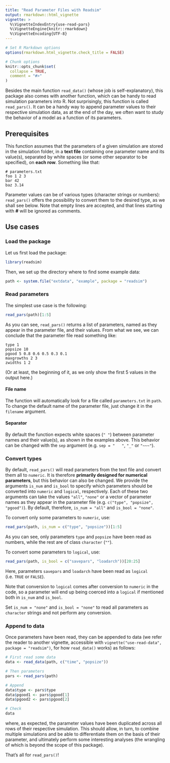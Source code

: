 ```yaml
---
title: "Read Parameter Files with Readsim"
output: rmarkdown::html_vignette
vignette: >
  %\VignetteIndexEntry{use-read-pars}
  %\VignetteEngine{knitr::rmarkdown}
  %\VignetteEncoding{UTF-8}
---
```


```r
# Set R Markdown options
options(rmarkdown.html_vignette.check_title = FALSE)

# Chunk options
knitr::opts_chunk$set(
  collapse = TRUE,
  comment = "#>"
)
```

Besides the main function `read_data()` (whose job is self-explanatory), this package also comes with another function, which can be handy to read simulation parameters into R. Not surprisingly, this function is called `read_pars()`. It can be a handy way to append parameter values to their respective simulation data, as at the end of the day, we often want to study the behavior of a model as a function of its parameters.

## Prerequisites

This function assumes that the parameters of a given simulation are stored in the simulation folder, in a **text file** containing one parameter name and its value(s), separated by white spaces (or some other separator to be specified), on **each row**. Something like that:

```         
# parameters.txt
foo 1 2 3
bar 42
baz 3.14
```

Parameter values can be of various types (character strings or numbers): `read_pars()` offers the possibility to convert them to the desired type, as we shall see below. Note that empty lines are accepted, and that lines starting with **\#** will be ignored as comments.

## Use cases

### Load the package

Let us first load the package:

```r
library(readsim)
```

Then, we set up the directory where to find some example data:

```r
path <- system.file("extdata", "example", package = "readsim")
```

### Read parameters

The simplest use case is the following:

```r
read_pars(path)[1:5]
```

As you can see, `read_pars()` returns a list of parameters, named as they appear in the parameter file, and their values. From what we see, we can conclude that the parameter file read something like:

```         
type 1
popsize 10
pgood 5 0.8 0.6 0.5 0.3 0.1
maxgrowths 2 3
zwidths 1 2
```

(Or at least, the beginning of it, as we only show the first 5 values in the output here.)

#### File name

The function will automatically look for a file called `parameters.txt` in `path`. To change the default name of the parameter file, just change it in the `filename` argument.

#### Separator

By default the function expects white spaces (`" "`) between parameter names and their value(s), as shown in the examples above. This behavior can be changed with the `sep` argument (e.g. `sep = "   "`, `"_"` or `"~~~"`).

### Convert types

By default, `read_pars()` will read parameters from the text file and convert them all to `numeric`. It is therefore **primarily designed for numerical parameters**, but this behavior can also be changed. We provide the arguments `is_num` and `is_bool` to specify which parameters should be converted into `numeric` and `logical`, respectively. Each of these two arguments can take the values `"all"`, `"none"` or a vector of parameter names as they appear in the parameter file (e.g. `c("type", "popsize", "pgood")`). By default, therefore, `is_num = "all"` and `is_bool = "none"`.

To convert only some parameters to `numeric`, use:

```r
read_pars(path, is_num = c("type", "popsize"))[1:5]
```

As you can see, only parameters `type` and `popsize` have been read as numbers, while the rest are of class `character` (`""`).

To convert some parameters to `logical`, use:

```r
read_pars(path, is_bool = c("savepars", "loadarch"))[20:25]
```

Here, parameters `savepars` and `loadarch` have been read as `logical` (i.e. `TRUE` or `FALSE`).

Note that conversion to `logical` comes after conversion to `numeric` in the code, so a parameter will end up being coerced into a `logical` if mentioned both in `is_num` and `is_bool`.

Set `is_num = "none"` and `is_bool = "none"` to read all parameters as `character` strings and not perform any conversion.

### Append to data

Once parameters have been read, they can be appended to data (we refer the reader to another vignette, accessible with `vignette("use-read-data", package = "readsim")`, for how `read_data()` works) as follows:

```r
# First read some data
data <- read_data(path, c("time", "popsize"))

# Then parameters
pars <- read_pars(path)

# Append
data$type <- pars$type
data$pgood1 <- pars$pgood[1]
data$pgood2 <- pars$pgood[2]

# Check
data
```

where, as expected, the parameter values have been duplicated across all rows of their respective simulation. This should allow, in turn, to combine multiple simulations and be able to differentiate them on the basis of their parameter, and ultimately perform some interesting analyses (the wrangling of which is beyond the scope of this package).

That's all for `read_pars()`!
